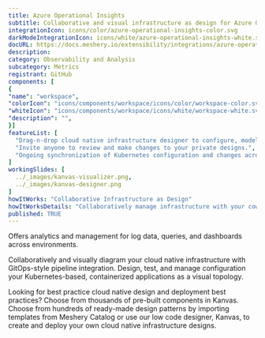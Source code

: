 ```yaml
---
title: Azure Operational Insights
subtitle: Collaborative and visual infrastructure as design for Azure Operational Insights
integrationIcon: icons/color/azure-operational-insights-color.svg
darkModeIntegrationIcon: icons/white/azure-operational-insights-white.svg
docURL: https://docs.meshery.io/extensibility/integrations/azure-operational-insights
description: 
category: Observability and Analysis
subcategory: Metrics
registrant: GitHub
components: [
{
"name": "workspace",
"colorIcon": "icons/components/workspace/icons/color/workspace-color.svg",
"whiteIcon": "icons/components/workspace/icons/white/workspace-white.svg",
"description": "",
}]
featureList: [
  "Drag-n-drop cloud native infrastructure designer to configure, model, and deploy your workloads.",
  "Invite anyone to review and make changes to your private designs.",
  "Ongoing synchronization of Kubernetes configuration and changes across any number of clusters."
]
workingSlides: [
  ../_images/kanvas-visualizer.png,
  ../_images/kanvas-designer.png
]
howItWorks: "Collaborative Infrastructure as Design"
howItWorksDetails: "Collaboratively manage infrastructure with your coworkers synchronously sharing the same designs."
published: TRUE
---
```

<p>
Offers analytics and management for log data, queries, and dashboards across environments.
</p>
<p>
    Collaboratively and visually diagram your cloud native infrastructure with GitOps-style pipeline integration. Design, test, and manage configuration your Kubernetes-based, containerized applications as a visual topology.
</p>
<p>
    Looking for best practice cloud native design and deployment best practices? Choose from thousands of pre-built components in Kanvas. Choose from hundreds of ready-made design patterns by importing templates from Meshery Catalog or use our low code designer, Kanvas, to create and deploy your own cloud native infrastructure designs.
</p>
